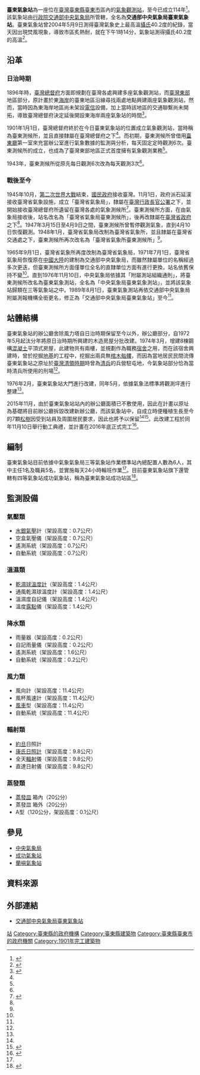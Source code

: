 {{Infobox weather station
| name = 臺東氣象站
| subheader =Taitung Weather Station
| image = Taitung Weather Station.jpg
| caption = 臺東氣象站大門
| organization = [[中央氣象局|中央氣象局]]
| code = 46766
| type = 三等氣象站
| abbreviation = TTN
| location = {{ROC-TW}}<br>[[臺東縣|臺東縣]][[臺東市|臺東市]]大同路106號
| coordinates = {{coord|22|45|15|N|121|08|48|E|display=inline,title}}
| locmapin = Taiwan
| map_relief = yes
| map_caption = 在臺灣的位置
| altitude = 8.99公尺
| barometer_altitude = 9.7公尺
| established = {{Start date|1901|01|01}}（日治時期）
| website = [https://www.cwb.gov.tw/V8/C/A/organ/46766.html www.cwb.gov.tw]
| commons = Category:Taitung Weather Station
}}

'''臺東氣象站'''為一座位在[[臺灣|臺灣]][[臺東縣|臺東縣]][[臺東市|臺東市]]區內的[[氣象站|氣象觀測站]]，至今已成立114年<ref name="美麗島電子報">{{cite web|language=zh-tw|url=http://www.my-formosa.com/DOC_90989.htm|title=台東百年氣象站重建 保留114歲老樹|author=|publisher=美麗島電子報|date=2015-11-11|accessdate=2016-01-28|archive-date=2015-11-30|archive-url=https://web.archive.org/web/20151130105035/http://www.my-formosa.com/DOC_90989.htm|dead-url=no}}</ref>。該氣象站由[[行政院|行政院]][[中華民國交通部|交通部]][[中央氣象局|中央氣象局]]所管轄，全名為'''交通部中央氣象局臺東氣象站'''。臺東氣象站曾2004年5月9日測得臺灣氣象史上最高溫[[攝氏|攝氏]]40.2度的紀錄，當天因出現焚風現象，導致市區炙熱耐，就在下午1時14分，氣象站測得攝氏40.2度的高溫<ref name="TVBS">{{cite web|language=zh-tw|url=http://news.tvbs.com.tw/other/493593|title=台東焚風　氣溫飆到40.2度　刷新紀錄|author=|publisher=TVBS新聞台|date=2004-05-09|accessdate=2016-12-05|archive-date=2017-03-05|archive-url=https://web.archive.org/web/20170305002055/http://news.tvbs.com.tw/other/493593|dead-url=no}}</ref>。

== 沿革 ==
=== 日治時期 ===
1896年時，[[臺灣總督府|臺灣總督府]]方面即規劃在臺灣各處興建多座氣象觀測站，而[[臺灣東部|臺灣東部]]地區部分，原計畫於東[[海岸|海岸]]的臺東地區沿線尋找兩處地點興建兩座氣象觀測站，然而，當時因為東海岸地區尚未架設[[電信|電信]]設備，加上當時該地區的交通聯繫尚未開拓，導致臺灣總督府決定延後開設東海岸兩座氣象站的時間<ref name="臺東氣象站">{{cite web|language=zh-tw|url=https://www.cwb.gov.tw/V8/C/A/organ/46766.html|title=臺東氣象站|author=|publisher=交通部中央氣象局|date=|accessdate=2016 }}</ref>。

1901年1月1日，臺灣總督府終於在今日臺東氣象站的位置成立氣象觀測站，當時稱為臺東測候所，並且直接隸屬在臺灣總督府之下<ref name="臺東氣象站"/>。而初期，臺東測候所曾借用[[臺東廳|臺東廳]]第一室來充當辦公室進行氣象數據的監測與分析，每天固定定時觀測6次。臺東測候所的成立，也成為了臺灣東部地區正式首度擁有氣象觀測業務<ref name="臺東氣象站"/>。

1943年，臺東測候所從原先每日觀測6次改為每天觀測3次<ref name="臺東氣象站"/>。

=== 戰後至今 ===
1945年10月，[[第二次世界大戰|第二次世界大戰]]結束，[[國民政府|國民政府]]接收臺灣。11月1日，政府派石延漢接收臺灣省氣象設施，成立「臺灣省氣象局」，隸屬在[[臺灣行政長官公署|臺灣行政長官公署]]之下，並開始接收臺灣總督府所遺留在臺灣各處的氣象測候所<ref name="中華氣象學史">{{cite book| author = 劉昭民|title = 中華氣象學史（增修本）| date = 2011|location = 臺北市 |isbn=9789570525656}}</ref>。臺東測候所方面，在由氣象局接收後，站名改名為「臺灣省氣象局臺東測候所」，後再改隸屬在[[臺灣省政府|臺灣省政府]]之下<ref name="臺東氣象站"/>。1947年3月15日至4月9日之間，臺東測候所曾暫停觀測氣象，直到4月10日恢復觀測。1948年1月，臺灣省氣象局改制為臺灣省氣象所，並且隸屬在臺灣省交通處之下，臺東測候所再次改名為「臺灣省氣象所臺東測候所」<ref name="臺東氣象站"/>。

1965年9月1日，臺灣省氣象所再度改制為臺灣省氣象局，1971年7月1日，臺灣省氣象局恢復原在[[中國大陸|中國大陸]]的建制為交通部中央氣象局，而雖然隸屬單位的名稱經過多次更迭，但臺東測候所方面僅單位全名的直隸單位方面有進行更換，站名依舊保持不變<ref name="臺東氣象站"/>。直到1976年11月10日，中央氣象局依據其「附屬測站組織通則」，將臺東測候所改名為臺東氣象測站，全名為「中央氣象局臺東氣象測站」，並將該氣象站歸類在三等氣象站之中。1989年8月1日，臺東氣象測站再依交通部中央氣象局附屬測報機構全銜更名，修正為「交通部中央氣象局臺東氣象站」至今<ref name="臺東氣象站"/>。

== 站體結構 ==
臺東氣象站的辦公廳舍除風力塔自日治時期保留至今以外，辦公廳部分，自1972年5月起汰分年將原日治時期所興建的木造房屋分批改建。1974年3月，增建8棟鋼構[[混凝土|混凝土]]平頂式房屋，此建物共有兩樓，並規劃作為職務[[宿舍|宿舍]]之用，而在該宿舍興建時，曾於挖掘[[地基|地基]]的工程中，挖掘出兩具無[[棺木|棺木]][[骷髏|骷髏]]，而因為當地居民民間流傳臺東氣象站之原址於[[臺灣清領時期|臺灣清領時期]]時曾為[[清兵|清兵]]的兵營駐屯地，今氣象站部分恰為當時清兵所使用的刑場<ref name="臺東氣象站"/>。

1976年2月，臺東氣象站大門進行改建，同年5月，依據氣象法標準將觀測坪進行整建<ref name="臺東氣象站"/>。

2015年11月，由於臺東氣象站站內的辦公廳面積已不敷使用，因此在計畫以原址為基礎將目前辦公廳拆毀改建新辦公廳，而該氣象站中，自成立時便種植生長至今的7顆[[松樹|松樹]]因受到站員及周圍居民要求，因此也將予以保留<ref name="美麗島電子報"/><ref name="聯合電子報">{{cite web|language=zh-tw|url=http://udn.com/news/story/7322/1306434-%E5%8F%B0%E6%9D%B1%E6%B0%A3%E8%B1%A1%E7%AB%99%E5%BB%BA%E6%96%B0%E8%88%8D-%E4%BF%9D%E7%95%99%E8%80%81%E6%9D%BE%E6%A8%B9|title=台東氣象站建新舍 保留老松樹|author=潘俊偉|publisher=聯合電子報|date=2015-11-11|accessdate=2016-01-28|archive-date=2016-02-06|archive-url=https://web.archive.org/web/20160206003159/http://udn.com/news/story/7322/1306434-%E5%8F%B0%E6%9D%B1%E6%B0%A3%E8%B1%A1%E7%AB%99%E5%BB%BA%E6%96%B0%E8%88%8D-%E4%BF%9D%E7%95%99%E8%80%81%E6%9D%BE%E6%A8%B9|dead-url=no}}</ref>。此改建工程於同年11月10日舉行動工典禮，並計畫在2016年底正式完工<ref name="鉅亨網新聞">{{cite web|language=zh-tw|url=http://news.cnyes.com/20151110/20151110150110932903010.shtml|title=台東氣象新站今動工 保留114年老松樹|author=|publisher=鉅亨網新聞|date=2015-11-10|accessdate=2016-01-28}}</ref>。

== 編制 ==
臺東氣象站目前依據中氣象氣象局三等氣象站作業標準站內總配置人數為6人，其中主任1名及職員5名，並實施每天24小時輪班作業<ref name="臺東氣象站"/>。目前臺東氣象站旗下還管轄有四等氣象站成功氣象站，稱為臺東氣象站成功站區<ref name="臺東氣象站成功站區">{{cite web|language=zh-tw|url=https://www.cwb.gov.tw/V8/C/A/organ/46766.html|title=臺東氣象站成功站區|author=|publisher=交通部中央氣象局|date=|accessdate=}}</ref>。

== 監測設備 ==
=== 氣壓類 ===
* [[水銀|水銀]][[氣壓|氣壓]]計（架設高度：0.7公尺）
* 空盒氣壓儀（架設高度：0.7公尺）
* 遙測系統（架設高度：0.7公尺）
* 自動系統（架設高度：0.7公尺）
=== 溫濕類 ===
* [[乾濕球|乾濕球]][[溫度計|溫度計]]（架設高度：1.4公尺）
* 通風乾濕球溫度計（架設高度：1.4公尺）
* 溫濕度自記儀（架設高度：1.4公尺）
* 溫度[[露點|露點]]儀（架設高度：1.4公尺）
=== 降水類 ===
* 雨量器（架設高度：0.2公尺）
* 自記雨量儀（架設高度：0.2公尺）
* 遙測系統（架設高度：1.6公尺）
* 自動系統（架設高度：0.2公尺）
=== 風力類 ===
* 風向計（架設高度：11.4公尺）
* 風杯風速計（架設高度：11.4公尺）
* [[風車|風車]]型（架設高度：11.4公尺）
* 自動系統（架設高度：11.4公尺）
=== 輻射類 ===
* [[約旦|約旦]]日照計
* [[康氏日照計|康氏日照計]]（架設高度：9.8公尺）
* 全天[[輻射|輻射]]儀（架設高度：9.8公尺）
* 直達日射儀（架設高度：9.8公尺）
=== 蒸發類 ===
* [[蒸發皿|蒸發皿]] 箱內（20公分）
* 蒸發皿 箱外（20公分）	
* A型（120公分，架設高度：0.1公尺）

== 參見 ==
{{portal box|台灣|天氣}}
* [[中央氣象局|中央氣象局]]
* [[成功氣象站|成功氣象站]]
* [[蘭嶼氣象站|蘭嶼氣象站]]

== 資料來源 ==
{{reflist}}

== 外部連結 ==
*[https://www.cwb.gov.tw/V8/C/A/organ/46766.html 交通部中央氣象局臺東氣象站]

{{臺灣氣象站}}
[[Category:中央氣象局|站]]
[[Category:臺東縣的政府機構|Category:臺東縣的政府機構]]
[[Category:臺東縣建築物|Category:臺東縣建築物]]
[[Category:臺東縣臺東市的政府機關|Category:臺東縣臺東市的政府機關]]
[[Category:1901年完工建築物|Category:1901年完工建築物]]